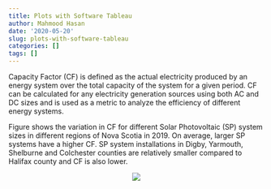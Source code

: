 ```yaml
---
title: Plots with Software Tableau
author: Mahmood Hasan
date: '2020-05-20'
slug: plots-with-software-tableau
categories: []
tags: []
---
```


Capacity Factor (CF) is defined as the actual electricity produced by an energy system over the total
capacity of the system for a given period. CF can be calculated for any electricity
generation sources using both AC and DC sizes and is used as a metric to analyze
the efficiency of different energy systems. 

Figure shows the variation in CF for different Solar Photovoltaic (SP) system sizes in different
regions of Nova Scotia in 2019. On average, larger SP systems have a higher CF. SP system
installations in Digby, Yarmouth, Shelburne and Colchester counties are relatively
smaller compared to Halifax county and CF is also lower.


<center>
![](/post/Tableau_SP_capacityFactor_2019.png)
</center>